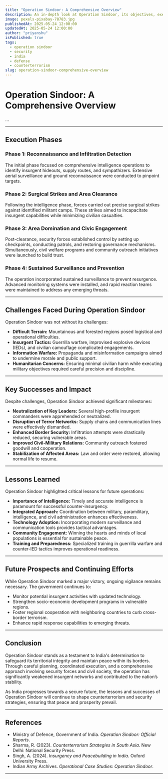 ```yaml
---
title: "Operation Sindoor: A Comprehensive Overview"
description: An in-depth look at Operation Sindoor, its objectives, execution, and impact.
image: pexels-pixabay-78783.jpg
publishedAt: 2025-05-24 12:00:00
updatedAt: 2025-05-24 12:00:00
author: "priyanshu"
isPublished: true
tags:
  - operation sindoor
  - security
  - india
  - defense
  - counterterrorism
slug: operation-sindoor-comprehensive-overview
---
```


# Operation Sindoor: A Comprehensive Overview

...

---



## Execution Phases

### Phase 1: Reconnaissance and Infiltration Detection

The initial phase focused on comprehensive intelligence operations to identify insurgent hideouts, supply routes, and sympathizers. Extensive aerial surveillance and ground reconnaissance were conducted to pinpoint targets.

### Phase 2: Surgical Strikes and Area Clearance

Following the intelligence phase, forces carried out precise surgical strikes against identified militant camps. These strikes aimed to incapacitate insurgent capabilities while minimizing civilian casualties.

### Phase 3: Area Domination and Civic Engagement

Post-clearance, security forces established control by setting up checkpoints, conducting patrols, and restoring governance mechanisms. Simultaneously, civil welfare programs and community outreach initiatives were launched to build trust.

### Phase 4: Sustained Surveillance and Prevention

The operation incorporated sustained surveillance to prevent resurgence. Advanced monitoring systems were installed, and rapid reaction teams were maintained to address any emerging threats.

---

## Challenges Faced During Operation Sindoor

Operation Sindoor was not without its challenges:

- **Difficult Terrain:** Mountainous and forested regions posed logistical and operational difficulties.
- **Insurgent Tactics:** Guerrilla warfare, improvised explosive devices (IEDs), and civilian camouflage complicated engagements.
- **Information Warfare:** Propaganda and misinformation campaigns aimed to undermine morale and public support.
- **Humanitarian Concerns:** Ensuring minimal civilian harm while executing military objectives required careful precision and discipline.

---

## Key Successes and Impact

Despite challenges, Operation Sindoor achieved significant milestones:

- **Neutralization of Key Leaders:** Several high-profile insurgent commanders were apprehended or neutralized.
- **Disruption of Terror Networks:** Supply chains and communication lines were effectively dismantled.
- **Enhanced Border Security:** Infiltration attempts were drastically reduced, securing vulnerable areas.
- **Improved Civil-Military Relations:** Community outreach fostered goodwill and cooperation.
- **Stabilization of Affected Areas:** Law and order were restored, allowing normal life to resume.

---

## Lessons Learned

Operation Sindoor highlighted critical lessons for future operations:

- **Importance of Intelligence:** Timely and accurate intelligence is paramount for successful counter-insurgency.
- **Integrated Approach:** Coordination between military, paramilitary, intelligence, and civil administration enhances effectiveness.
- **Technology Adoption:** Incorporating modern surveillance and communication tools provides tactical advantages.
- **Community Engagement:** Winning the hearts and minds of local populations is essential for sustainable peace.
- **Training and Preparedness:** Specialized training in guerrilla warfare and counter-IED tactics improves operational readiness.

---

## Future Prospects and Continuing Efforts

While Operation Sindoor marked a major victory, ongoing vigilance remains necessary. The government continues to:

- Monitor potential insurgent activities with updated technology.
- Strengthen socio-economic development programs in vulnerable regions.
- Foster regional cooperation with neighboring countries to curb cross-border terrorism.
- Enhance rapid response capabilities to emerging threats.

---

## Conclusion

Operation Sindoor stands as a testament to India's determination to safeguard its territorial integrity and maintain peace within its borders. Through careful planning, coordinated execution, and a comprehensive approach involving security forces and civil society, the operation has significantly weakened insurgent networks and contributed to the nation’s stability.

As India progresses towards a secure future, the lessons and successes of Operation Sindoor will continue to shape counterterrorism and security strategies, ensuring that peace and prosperity prevail.

---

## References

- Ministry of Defence, Government of India. *Operation Sindoor: Official Reports*.
- Sharma, R. (2023). *Counterterrorism Strategies in South Asia*. New Delhi: National Security Press.
- Singh, A. (2024). *Insurgency and Peacebuilding in India*. Oxford University Press.
- Indian Army Archives. *Operational Case Studies: Operation Sindoor*.

---

